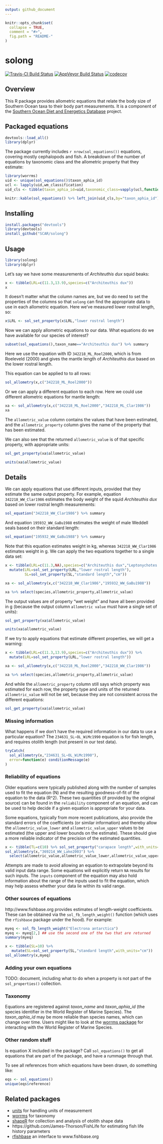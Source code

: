 ```yaml
---
output: github_document
---
```


<!-- README.md is generated from README.Rmd. Please edit that file -->

```r
knitr::opts_chunk$set(
  collapse = TRUE,
  comment = "#>",
  fig.path = "README-"
)
```

# solong

[![Travis-CI Build Status](https://travis-ci.org/SCAR/solong.svg?branch=master)](https://travis-ci.org/SCAR/solong)
[![AppVeyor Build Status](https://ci.appveyor.com/api/projects/status/github/SCAR/solong?branch=master&svg=true)](https://ci.appveyor.com/project/SCAR/solong)
[![codecov](https://codecov.io/gh/SCAR/solong/branch/master/graph/badge.svg)](https://codecov.io/gh/SCAR/solong)

Overview
--------

This R package provides allometric equations that relate the body size of Southern Ocean taxa to their body part measurements. It is a component of the [Southern Ocean Diet and Energetics Database](https://www.scar.org/data-products/southern-ocean-diet-energetics/) project.

## Packaged equations

```r
devtools::load_all()
library(dplyr)
```
The package currently includes `r nrow(sol_equations())` equations, covering mostly cephalopods and fish. A breakdown of the number of equations by taxonomic class and the allometric property that they estimate:

```r
library(worrms)
uid <- unique(sol_equations()$taxon_aphia_id)
ucl <- lapply(uid,wm_classification)
uid_cls <- tibble(taxon_aphia_id=uid,taxonomic_class=vapply(ucl,function(z)z$scientificname[z$rank=="Class"],FUN.VALUE=""))
```
```r
knitr::kable(sol_equations() %>% left_join(uid_cls,by="taxon_aphia_id") %>% xtabs(~taxonomic_class+return_property,data=.))
```


Installing
----------

```r
install.packages("devtools")
library(devtools)
install_github("SCAR/solong")
```

Usage
-----

```r
library(solong)
library(dplyr)
```


Let's say we have some measurements of *Architeuthis dux* squid beaks:

```r
x <- tibble(LRL=c(11.3,13.9),species=c("Architeuthis dux"))
x
```

It doesn't matter what the column names are, but we do need to set the properties of the columns so that `solong` can find the appropriate data to use in each allometric equation. Here we've measured lower rostral length, so:

```r
x$LRL <- sol_set_property(x$LRL,"lower rostral length")
```

Now we can apply allometric equations to our data. What equations do we have available for our species of interest?

```r
subset(sol_equations(),taxon_name=="Architeuthis dux") %>% summary
```

Here we use the equation with ID `342218_ML_Roel2000`, which is from Roeleveld (2000) and gives the mantle length of *Architeuthis dux* based on the lower rostral length.

This equation can be applied to to all rows:
```r
sol_allometry(x,c("342218_ML_Roel2000"))
```

Or we can apply a different equation to each row. Here we could use different allometric equations for mantle length:
```r
xa <- sol_allometry(x,c("342218_ML_Roel2000","342218_ML_Clar1986"))
xa
```

The `allometric_value` column contains the values that have been estimated, and the `allometric_property` column gives the name of the property that has been estimated.

We can also see that the returned `allometric_value` is of that specific property, with appropriate units:
```r
sol_get_property(xa$allometric_value)

units(xa$allometric_value)
```

## Details

We can apply equations that use different inputs, provided that they estimate the same output property. For example, equation `342218_WW_Clar1986` estimates the body weight of the squid *Architeuthis dux* based on lower rostral length measurements:

```r
sol_equation("342218_WW_Clar1986") %>% summary
```

And equation `195932_WW_GaBu1988` estimates the weight of male Weddell seals based on their standard length:

```r
sol_equation("195932_WW_GaBu1988") %>% summary
```
Note that this equation estimates weight in kg, whereas `342218_WW_Clar1986` estimates weight in g. We can apply the two equations together to a single data set:

```r
x <- tibble(LRL=c(11.3,NA),species=c("Architeuthis dux","Leptonychotes weddellii"),SL=c(NA,175)) %>%
  mutate(LRL=sol_set_property(LRL,"lower rostral length"),
         SL=sol_set_property(SL,"standard length","cm"))

xa <- sol_allometry(x,c("342218_WW_Clar1986","195932_WW_GaBu1988"))

xa %>% select(species,allometric_property,allometric_value)
```

The output values are of property "wet weight" and have all been provided in g (because the output column `allometric value` must have a single set of units):

```r
sol_get_property(xa$allometric_value)

units(xa$allometric_value)
```


If we try to apply equations that estimate different properties, we will get a warning:
```r
x <- tibble(LRL=c(11.3,13.9),species=c("Architeuthis dux")) %>%
  mutate(LRL=sol_set_property(LRL,"lower rostral length"))

xa <- sol_allometry(x,c("342218_ML_Roel2000","342218_WW_Clar1986"))

xa %>% select(species,allometric_property,allometric_value)
```

And while the `allometric_property` column still says which property was estimated for each row, the property type and units of the returned `allometric_value` will not be set, because they are not consistent across the different equations:
```r
sol_get_property(xa$allometric_value)
```

### Missing information

What happens if we don't have the required information in our data to use a particular equation? The `234631_SL~OL_WiMc1990` equation is for fish length, and requires otolith length (not present in our test data).

```r
tryCatch(
  sol_allometry(x,"234631_SL~OL_WiMc1990"),
  error=function(e) conditionMessage(e)
)
```

### Reliability of equations

Older equations were typically published along with the number of samples used to fit the equation (N) and the resulting goodness-of-fit of the equation to the data (R^2). These two quantities (if provided by the original source) can be found in the `reliability` component of an equation, and can be used to help decide if a given equation is appropriate for your data.

Some equations, typically from more recent publications, also provide the standard errors of the coefficients (or similar information) and thereby allow the `allometric_value_lower` and `allometric_value_upper` values to be estimated (the upper and lower bounds on the estimate). These should give a more reliable indicator of the precision of the estimated quantities.

```r
x <- tibble(TL=c(10) %>% sol_set_property("carapace length",with_units="mm"))
sol_allometry(x,"369214_WW_Lake2003") %>%
  select(allometric_value,allometric_value_lower,allometric_value_upper)
```

Attempts are made to avoid allowing an equation to extrapolate beyond its valid input data range. Some equations will explicitly return `NA` results for such inputs. The `inputs` component of the equation may also hold information about the range of the inputs used to fit the equation, which may help assess whether your data lie within its valid range.

### Other sources of equations

http://www.fishbase.org provides estimates of length-weight coefficients. These can be obtained via the `sol_fb_length_weight()` function (which uses the `rfishbase` package under the hood). For example:

```r
myeq <- sol_fb_length_weight("Electrona antarctica")
myeq <- myeq[2,] ## use the second one of the two that are returned
summary(myeq)

x <- tibble(SL=10) %>%
   mutate(SL=sol_set_property(SL,"standard length",with_units="cm"))
sol_allometry(x,myeq)
```

### Adding your own equations

TODO: document, including what to do when a property is not part of the `sol_properties()` collection.

### Taxonomy

Equations are registered against *taxon_name* and *taxon_aphia_id* (the species identifier in the World Register of Marine Species). The *taxon_aphia_id* may be more reliable than species names, which can change over time. Users might like to look at the [worrms package](https://cran.r-project.org/package=worrms) for interacting with the World Register of Marine Species.

### Other random stuff

Is equation X included in the package? Call `sol_equations()` to get all equations that are part of the package, and have a rummage through that.

To see all references from which equations have been drawn, do something like:

```r
eqs <- sol_equations()
unique(eqs$reference)
```

## Related packages


- [units](https://cran.r-project.org/package=units) for handling units of measurement
- [worrms](https://cran.r-project.org/package=worrms) for taxonomy
- [shapeR](https://cran.r-project.org/package=shapeR) for collection and analysis of otolith shape data
- https://github.com/James-Thorson/FishLife for estimating fish life history parameters
- [rfishbase](https://cran.r-project.org/package=rfishbase) an interface to www.fishbase.org
